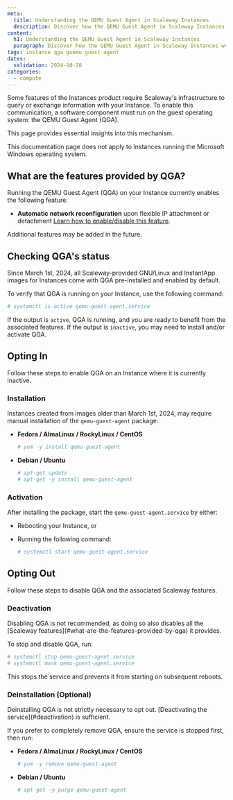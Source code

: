 ```yaml
---
meta:
  title: Understanding the QEMU Guest Agent in Scaleway Instances
  description: Discover how the QEMU Guest Agent in Scaleway Instances works.
content:
  h1: Understanding the QEMU Guest Agent in Scaleway Instances
  paragraph: Discover how the QEMU Guest Agent in Scaleway Instances works.
tags: instance qga guemu guest agent
dates:
  validation: 2024-10-28
categories:
  - compute
---
```


Some features of the Instances product require Scaleway's infrastructure to query or exchange information with your Instance. To enable this communication, a software component must run on the guest operating system: the QEMU Guest Agent (QGA).

This page provides essential insights into this mechanism.

<Message type="note">
  This documentation page does not apply to Instances running the Microsoft Windows operating system.
</Message>

## What are the features provided by QGA?

Running the QEMU Guest Agent (QGA) on your Instance currently enables the following feature:

- **Automatic network reconfiguration** upon flexible IP attachment or detachment [Learn how to enable/disable this feature]().

Additional features may be added in the future.

## Checking QGA's status

Since March 1st, 2024, all Scaleway-provided GNU/Linux and InstantApp images for Instances come with QGA pre-installed and enabled by default.

To verify that QGA is running on your Instance, use the following command:

```bash
# systemctl is-active qemu-guest-agent.service
```

If the output is `active`, QGA is running, and you are ready to benefit from the associated features. If the output is `inactive`, you may need to install and/or activate QGA.

## Opting In

Follow these steps to enable QGA on an Instance where it is currently inactive.

### Installation

Instances created from images older than March 1st, 2024, may require manual installation of the `qemu-guest-agent` package:

- **Fedora / AlmaLinux / RockyLinux / CentOS**

  ```bash
  # yum -y install qemu-guest-agent
  ```

- **Debian / Ubuntu**

  ```bash
  # apt-get update
  # apt-get -y install qemu-guest-agent
  ```

### Activation

After installing the package, start the `qemu-guest-agent.service` by either:

- Rebooting your Instance, or
- Running the following command:

  ```bash
  # systemctl start qemu-guest-agent.service
  ```

## Opting Out

Follow these steps to disable QGA and the associated Scaleway features.

### Deactivation

<Message type="important">
  Disabling QGA is not recommended, as doing so also disables all the [Scaleway features](#what-are-the-features-provided-by-qga) it provides.
</Message>

To stop and disable QGA, run:

```bash
# systemctl stop qemu-guest-agent.service
# systemctl mask qemu-guest-agent.service
```

This stops the service and prevents it from starting on subsequent reboots.

### Deinstallation (Optional)

<Message type="note">
  Deinstalling QGA is not strictly necessary to opt out. [Deactivating the service](#deactivation) is sufficient.
</Message>

If you prefer to completely remove QGA, ensure the service is stopped first, then run:

- **Fedora / AlmaLinux / RockyLinux / CentOS**

  ```bash
  # yum -y remove qemu-guest-agent
  ```

- **Debian / Ubuntu**

  ```bash
  # apt-get -y purge qemu-guest-agent
  ```